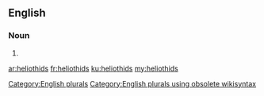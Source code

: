 ==English==

===Noun===
{{head|en}}

# {{plural of|heliothid}}

[[Category:English plurals]][[Category:English plurals using obsolete wikisyntax]]

[[ar:heliothids]]
[[fr:heliothids]]
[[ku:heliothids]]
[[my:heliothids]]